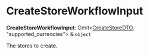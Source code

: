 
# CreateStoreWorkflowInput

 **CreateStoreWorkflowInput**: Omit&#60;[CreateStoreDTO](../../../../../store/interfaces/store.CreateStoreDTO/page.mdx), "supported_currencies"&#62; & `object`

The stores to create.
